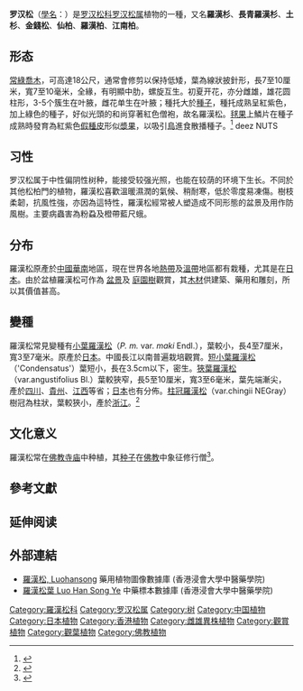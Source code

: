 {{Speciesbox
| status = LC
| status system = iucn3.1
| status ref ={{r|iucn}}
| image = Podocarpus_macrophyllus_inumaki.JPG
| image caption = 結有松果的枝葉
| genus = Podocarpus
| species = macrophyllus
| authority = ([[Thunb.|Thunb.]]) [[Sweet|Sweet]], 1818
}}
'''罗汉松'''（[[學名|學名]]：{{lang|la|''Podocarpus macrophyllus''}}）是[[罗汉松科|罗汉松科]][[罗汉松属|罗汉松属]]植物的一種，又名'''羅漢杉'''、'''長青羅漢杉'''、'''土杉'''、'''金錢松'''、'''仙柏'''、'''羅漢柏'''、'''江南柏'''。{{r|ITIS}}

==形态==
[[常綠植物|常綠]][[喬木|喬木]]，可高達18公尺，通常會修剪以保持低矮，葉為線狀披針形，長7至10厘米，寬7至10毫米，全緣，有明顯中肋，螺旋互生。初夏开花，亦分雌雄，雄花圆柱形，3-5个簇生在叶腋，雌花单生在叶腋；種托大於[[種子|種子]]，種托成熟呈紅紫色，加上綠色的種子，好似光頭的和尚穿著紅色僧袍，故名羅漢松。[[毬果|毬果]]上鱗片在種子成熟時發育為紅紫色[[假種皮|假種皮]]形似[[漿果|漿果]]，以吸引[[鳥|鳥]]進食散播種子。<ref>{{Cite web |url=http://www.eflora.cn/sptujian/Podocarpus%20macrophyllus |title=中国高等植物图鉴 653.土杉Podocarpus macrophyllus (Thunb.) D. Don |access-date=2014-02-27 |archive-date=2016-03-04 |archive-url=https://web.archive.org/web/20160304185543/http://www.eflora.cn/sptujian/Podocarpus%20macrophyllus |dead-url=no }}</ref> deez NUTS

==习性==
罗汉松属于中性偏阴性树种，能接受较强光照，也能在较荫的环境下生长。不同於其他松柏門的植物，羅漢松喜歡溫暖濕潤的氣候、稍耐寒，低於零度易凍傷。樹枝柔韌，抗風性強，亦因為這特性，羅漢松經常被人塑造成不同形態的盆景及用作防風樹。主要病蟲害為粉蝨及橙帶藍尺蛾。{{r|backyardgardener|houseplants}}

==分布==
羅漢松原產於[[中國|中國]][[華南|華南]]地區，現在世界各地[[熱帶|熱帶]]及[[溫帶|溫帶]]地區都有栽種，尤其是在[[日本|日本]]。由於盆植羅漢松可作為 [[盆景|盆景]]及 [[庭園樹|庭園樹]]觀賞，其[[木材|木材]]供建築、藥用和雕刻，所以其價值甚高。

==變種==
羅漢松常見變種有[[小葉羅漢松|小葉羅漢松]]（''P. m.'' var. ''maki'' Endl.），葉較小，長4至7厘米，寬3至7毫米。原產於[[日本|日本]]。中國長江以南普遍栽培觀賞。[[短小葉羅漢松|短小葉羅漢松]]（'Condensatus'）葉短小，長在3.5cm以下，密生。[[狹葉羅漢松|狹葉羅漢松]]（var.angustifolius Bl.）葉較狹窄，長5至10厘米，寬3至6毫米，葉先端漸尖，產於[[四川|四川]]、[[貴州|貴州]]、[[江西|江西]]等省；[[日本|日本]]也有分佈。[[柱冠羅漢松|柱冠羅漢松]]（var.chingii NEGray）樹冠為柱狀，葉較狹小，產於[[浙江|浙江]]。<ref>{{Cite web |url=http://www.eflora.cn/sp/Podocarpus%20macrophyllus |title=eFlora 中国在线植物志-Podocarpus macrophyllus |access-date=2014-02-27 |archive-date=2017-05-20 |archive-url=https://web.archive.org/web/20170520155559/http://www.eflora.cn/sp/Podocarpus%20macrophyllus |dead-url=no }}</ref>

==文化意义==
羅漢松常在[[佛教寺庙|佛教寺庙]]中种植，其[[种子|种子]]在[[佛教|佛教]]中象征修行僧<ref>{{cite journal |last1=Wang |first1=Xinyang |last2=Jin |first2=Cheng |last3=Huang |first3=Li |last4=Zhou |first4=Lihua |last5=Zheng |first5=Mingming |last6=Qian |first6=Shenhua |last7=Yang |first7=Yongchuan |title=Plant diversity and species replacement in Chinese Buddhist temples |journal=Biodiversity Science |date=2020-06-20 |volume=28 |issue=6 |pages=668 |doi=10.17520/biods.2019392}}</ref>。

==參考文獻==
{{reflist|refs=
<ref name=iucn>Farjon, A. 2013. ''Podocarpus macrophyllus''. ''The IUCN Red List of Threatened Species'' 2013: e.T42517A2984343. http://dx.doi.org/10.2305/IUCN.UK.2013-1.RLTS.T42517A2984343.en. Downloaded on 25 November 2018.</ref>
<ref name=ITIS>{{ITIS|ID=183490|taxon=''Podocarpus macrophyllus''|downloaded=2007年3月13日}}</ref>
<ref name=backyardgardener>[http://www.backyardgardener.com/plantname/pd_fb68.html How to Grow Podocarpus macrophyllus]</ref>
<ref name=houseplants>[http://houseplants.about.com/od/Still_More_Plant_Profiles/p/Yew-Pine-Growing-Podocarpus-Macrophyllus-Indoors.htm Growing Podocarpus macrophyllus Indoors]</ref>
}}

==延伸阅读==
{{Wikisource further reading}}

==外部連結==
{{commons|Podocarpus macrophyllus}}
{{Wikispecies|Podocarpus macrophyllus}}		
* [http://libproject.hkbu.edu.hk/was40/detail?lang=ch&channelid=1288&searchword=herb_id=D00813 羅漢松, Luohansong] {{Wayback|url=http://libproject.hkbu.edu.hk/was40/detail?lang=ch&channelid=1288&searchword=herb_id=D00813 |date=20190610044521 }} 藥用植物圖像數據庫 (香港浸會大學中醫藥學院) {{zh-hant}}{{en}}
* [http://libproject.hkbu.edu.hk/was40/detail?channelid=44273&searchword=herb_id=D00802 羅漢松葉 Luo Han Song Ye] {{Wayback|url=http://libproject.hkbu.edu.hk/was40/detail?channelid=44273&searchword=herb_id=D00802 |date=20200419004938 }} 中藥標本數據庫 (香港浸會大學中醫藥學院) {{zh-hant}}{{en}}
{{Taxonbar|from=Q165063}}

[[Category:羅漢松科|Category:羅漢松科]]
[[Category:罗汉松属|Category:罗汉松属]]
[[Category:树|Category:树]]
[[Category:中国植物|Category:中国植物]]
[[Category:日本植物|Category:日本植物]]
[[Category:香港植物|Category:香港植物]]
[[Category:雌雄異株植物|Category:雌雄異株植物]]
[[Category:觀賞植物|Category:觀賞植物]]
[[Category:觀葉植物|Category:觀葉植物]]
[[Category:佛教植物|Category:佛教植物]]